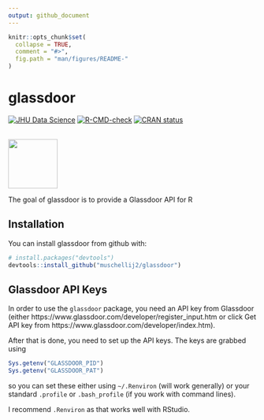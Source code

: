 ```yaml
---
output: github_document
---
```


<!-- README.md is generated from README.Rmd. Please edit that file -->

```r
knitr::opts_chunk$set(
  collapse = TRUE,
  comment = "#>",
  fig.path = "man/figures/README-"
)
```
# glassdoor

[![JHU Data Science](https://johnmuschelli.com/jhudsl/inst/jhudsl_logo.png)](https://jhudatascience.org/)
<!-- badges: start -->
[![R-CMD-check](https://github.com/muschellij2/glassdoor/actions/workflows/R-CMD-check.yaml/badge.svg)](https://github.com/muschellij2/glassdoor/actions/workflows/R-CMD-check.yaml)
[![CRAN status](http://www.r-pkg.org/badges/version/glassdoor)](https://cran.r-project.org/package=glassdoor)    
<!-- badges: end -->

<br>
<!-- ![Sticker](sticker.png) -->
<img src="man/figures/sticker.jpg" width="100">


The goal of glassdoor is to provide a Glassdoor API for R


## Installation

You can install glassdoor from github with:

```r
# install.packages("devtools")
devtools::install_github("muschellij2/glassdoor")
```



## Glassdoor API Keys
In order to use the `glassdoor` package, you need an API key from Glassdoor (either https://www.glassdoor.com/developer/register_input.htm or click Get API key from  https://www.glassdoor.com/developer/index.htm).  

After that is done, you need to set up the API keys.  The keys are grabbed using 
```r
Sys.getenv("GLASSDOOR_PID")
Sys.getenv("GLASSDOOR_PAT")
```

so you can set these either using `~/.Renviron` (will work generally) or your standard `.profile` or `.bash_profile` (if you work with command lines).

I recommend `.Renviron` as that works well with RStudio.


